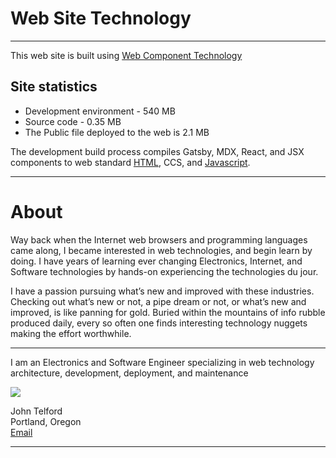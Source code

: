 
# Web Site Technology

***

This web site is built using [Web Component Technology](webcomptech)

## Site statistics 
- Development environment - 540 MB
- Source code - 0.35 MB
- The Public file deployed to the web is 2.1 MB

The development build process compiles Gatsby, MDX, React, and JSX components to web standard [HTML](https://developer.mozilla.org/en-US/docs/Web/HTML), CCS, and [Javascript](https://developer.mozilla.org/en-US/docs/Web/JavaScript).

***

# About
Way back when the Internet web browsers and programming languages came along, I became interested in web technologies, and begin learn by doing. I have years of learning ever changing Electronics, Internet, and Software technologies by hands-on experiencing the technologies du jour.

I have a passion pursuing what’s new and improved with these industries. Checking out what’s new or not, a pipe dream or not, or what’s new and improved, is like panning for gold. Buried within the mountains of info rubble produced daily, every so often one finds  interesting technology nuggets making the effort worthwhile.

***

I am an Electronics and Software Engineer specializing in web technology architecture, development, deployment, and maintenance

<img src={mugShot} />

John Telford  
Portland, Oregon  
<a href="mailto:john@johntelford.com">Email</a>

***
